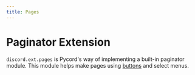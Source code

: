 ```yaml
---
title: Pages
---
```


# Paginator Extension
`discord.ext.pages` is Pycord's way of implementing a built-in paginator module.
This module helps make pages using [buttons](./././Interactions/buttons.mdx) and select menus.